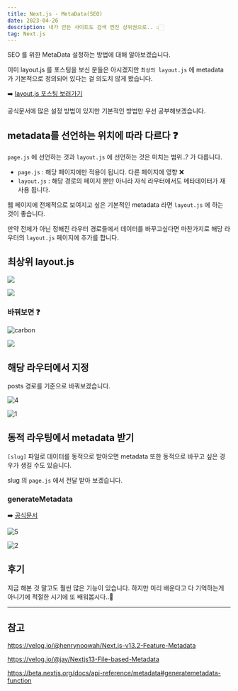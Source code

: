 ```yaml
---
title: Next.js - MetaData(SEO)
date: 2023-04-26
description: 내가 만든 사이트도 검색 엔진 상위권으로.. 👆🏻
tag: Next.js
---
```


SEO 를 위한 MetaData 설정하는 방법에 대해 알아보겠습니다.

이미 layout.js 를 포스팅을 보신 분들은 아시겠지만 `최상의 layout.js` 에 metadata 가 기본적으로 정의되어 있다는 걸 의도치 않게 봤습니다.

➡️ [layout.js 포스팅 보러가기](https://choi-hyunho.com/next/next-9/)

공식문서에 많은 설정 방법이 있지만 기본적인 방법만 우선 공부해보겠습니다.

## metadata를 선언하는 위치에 따라 다르다 ❓

`page.js` 에 선언하는 것과 `layout.js` 에 선언하는 것은 미치는 범위..? 가 다릅니다.

-   `page.js` : 해당 페이지에만 적용이 됩니다. 다른 페이지에 영향 ❌
-   `layout.js` : 해당 경로의 페이지 뿐만 아니라 자식 라우터에서도 메타데이터가 재사용 됩니다.

웹 페이지에 전체적으로 보여지고 싶은 기본적인 metadata 라면 `layout.js` 에 하는 것이 좋습니다.

만약 전체가 아닌 정해진 라우터 경로들에서 데이터를 바꾸고싶다면 마찬가지로 해당 라우터의 `layout.js` 페이지에 추가를 합니다.

## 최상위 layout.js

![](https://user-images.githubusercontent.com/87301268/233396456-56308f6e-7a12-4869-82e1-a39f37be43e7.png)

![](https://user-images.githubusercontent.com/87301268/233420522-996a56c7-04a2-4f03-b313-df4d19a4213c.png)

### 바꿔보면 ❓

![carbon](https://user-images.githubusercontent.com/87301268/233420864-858f9f4b-526a-4a5d-84a8-95f46c669864.png)

![](https://user-images.githubusercontent.com/87301268/233420944-64a1d53b-71e8-4dbc-bc53-05926a62df30.png)

## 해당 라우터에서 지정

posts 경로를 기준으로 바꿔보겠습니다.

![4](https://user-images.githubusercontent.com/87301268/233424142-2b21d120-b78a-4279-90af-7212c0596aac.png)

![1](https://user-images.githubusercontent.com/87301268/233423967-699eeb16-0e27-4535-b44e-abf3de0d05f5.gif)

## 동적 라우팅에서 metadata 받기

`[slug]` 파일로 데이터를 동적으로 받아오면 metadata 또한 동적으로 바꾸고 싶은 경우가 생길 수도 있습니다.

slug 의 `page.js` 에서 전달 받아 보겠습니다.

### generateMetadata

➡️ [공식문서](https://beta.nextjs.org/docs/api-reference/metadata#generatemetadata-function)

![5](https://user-images.githubusercontent.com/87301268/233426548-feaa6cd2-aa22-43d0-81fb-db8ff6de3a1f.png)

![2](https://user-images.githubusercontent.com/87301268/233427610-ffcfef00-e4a2-4748-bb01-c87eccc0f20f.gif)

## 후기

지금 해본 것 말고도 훨씬 많은 기능이 있습니다. 하지만 미리 배운다고 다 기억하는게 아니기에 적절한 시기에 또 배워봅시다..🥹

---

## 참고

https://velog.io/@henrynoowah/Next.js-v13.2-Feature-Metadata

https://velog.io/@jay/Nextjs13-File-based-Metadata

https://beta.nextjs.org/docs/api-reference/metadata#generatemetadata-function
